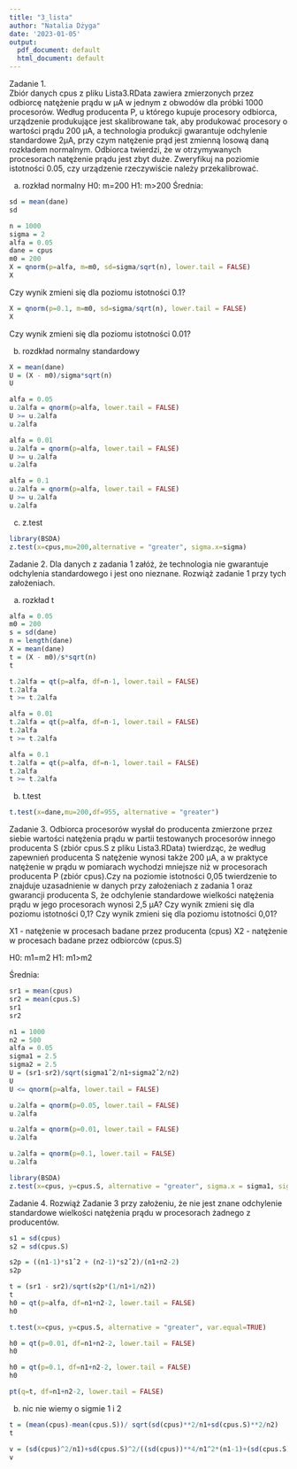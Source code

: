 ---
title: "3_lista"
author: "Natalia Dżyga"
date: '2023-01-05'
output:
  pdf_document: default
  html_document: default
---

Zadanie 1.  
Zbiór danych  cpus  z pliku  Lista3.RData  zawiera zmierzonych przez odbiorcę natężenie prądu w μA w jednym z obwodów dla próbki 1000 procesorów. Według producenta P, u którego kupuje   procesory   odbiorca,   urządzenie   produkujące   jest   skalibrowane   tak,   aby   produkować procesory o wartości prądu 200 μA, a technologia produkcji gwarantuje odchylenie standardowe 2μA, przy czym natężenie prąd jest zmienną losową daną rozkładem normalnym. Odbiorca twierdzi, że w otrzymywanych procesorach natężenie prądu jest zbyt duże. 
Zweryfikuj na poziomie istotności 0.05, czy urządzenie rzeczywiście należy przekalibrować.

a) rozkład normalny
H0: m=200
H1: m>200
Średnia:
```{r}
sd = mean(dane)
sd
```

```{r}
n = 1000
sigma = 2
alfa = 0.05
dane = cpus
m0 = 200
X = qnorm(p=alfa, m=m0, sd=sigma/sqrt(n), lower.tail = FALSE)
X
```
Czy wynik zmieni się dla poziomu istotności 0.1?
```{r}
X = qnorm(p=0.1, m=m0, sd=sigma/sqrt(n), lower.tail = FALSE)
X
```
Czy wynik zmieni się dla poziomu istotności 0.01?


b) rozdkład normalny standardowy
```{r}
X = mean(dane)
U = (X - m0)/sigma*sqrt(n)
U
```

```{r}
alfa = 0.05
u.2alfa = qnorm(p=alfa, lower.tail = FALSE)
U >= u.2alfa
u.2alfa
```
```{r}
alfa = 0.01
u.2alfa = qnorm(p=alfa, lower.tail = FALSE)
U >= u.2alfa
u.2alfa
```
```{r}
alfa = 0.1
u.2alfa = qnorm(p=alfa, lower.tail = FALSE)
U >= u.2alfa
u.2alfa
```

c) z.test
```{r}
library(BSDA)
z.test(x=cpus,mu=200,alternative = "greater", sigma.x=sigma)
```


Zadanie 2. 
Dla danych z zadania 1 załóż, że technologia nie gwarantuje odchylenia standardowego i jest ono nieznane. Rozwiąż zadanie 1 przy tych założeniach.

a) rozkład t
```{r}
alfa = 0.05
m0 = 200
s = sd(dane)
n = length(dane)
X = mean(dane)
t = (X - m0)/s*sqrt(n)
t

```
```{r}
t.2alfa = qt(p=alfa, df=n-1, lower.tail = FALSE)
t.2alfa
t >= t.2alfa
```
```{r}
alfa = 0.01
t.2alfa = qt(p=alfa, df=n-1, lower.tail = FALSE)
t.2alfa
t >= t.2alfa
```
```{r}
alfa = 0.1
t.2alfa = qt(p=alfa, df=n-1, lower.tail = FALSE)
t.2alfa
t >= t.2alfa
```

b) t.test
```{r}
t.test(x=dane,mu=200,df=955, alternative = "greater")
```



Zadanie 3. 
Odbiorca procesorów wysłał do producenta zmierzone przez siebie wartości natężenia prądu w partii testowanych procesorów innego producenta S (zbiór  cpus.S  z pliku  Lista3.RData) twierdząc,   że   według  zapewnień   producenta  S  natężenie   wynosi   także   200  μA,   a  w  praktyce natężenie w prądu w pomiarach wychodzi mniejsze niż w procesorach producenta P (zbiór cpus).Czy na poziomie istotności 0,05 twierdzenie to znajduje uzasadnienie w danych przy założeniach z zadania 1 oraz gwarancji producenta S, że odchylenie standardowe wielkości natężenia prądu w jego procesorach wynosi 2,5 μA?
Czy wynik zmieni się dla poziomu istotności 0,1?
Czy wynik zmieni się dla poziomu istotności 0,01?


X1 - natężenie w procesach badane przez producenta (cpus)
X2 - natężenie w procesach badane przez odbiorców (cpus.S)

H0: m1=m2
H1: m1>m2

Średnia:
```{r}
sr1 = mean(cpus)
sr2 = mean(cpus.S)
sr1
sr2
```


```{r}
n1 = 1000
n2 = 500
alfa = 0.05
sigma1 = 2.5
sigma2 = 2.5
U = (sr1-sr2)/sqrt(sigma1ˆ2/n1+sigma2ˆ2/n2)
U
U <= qnorm(p=alfa, lower.tail = FALSE)
```
```{r}
u.2alfa = qnorm(p=0.05, lower.tail = FALSE)
u.2alfa
```
```{r}
u.2alfa = qnorm(p=0.01, lower.tail = FALSE)
u.2alfa
```
```{r}
u.2alfa = qnorm(p=0.1, lower.tail = FALSE)
u.2alfa
```
```{r}
library(BSDA)
z.test(x=cpus, y=cpus.S, alternative = "greater", sigma.x = sigma1, sigma.y = sigma2)
```




Zadanie 4. 
Rozwiąż Zadanie 3 przy założeniu, że nie jest znane odchylenie standardowe wielkości natężenia prądu w procesorach żadnego z producentów.

```{r}
s1 = sd(cpus)
s2 = sd(cpus.S)

s2p = ((n1-1)*s1ˆ2 + (n2-1)*s2ˆ2)/(n1+n2-2)
s2p
```
```{r}
t = (sr1 - sr2)/sqrt(s2p*(1/n1+1/n2))
t
h0 = qt(p=alfa, df=n1+n2-2, lower.tail = FALSE)
h0
```
```{r}
t.test(x=cpus, y=cpus.S, alternative = "greater", var.equal=TRUE)
```
```{r}
h0 = qt(p=0.01, df=n1+n2-2, lower.tail = FALSE)
h0
```
```{r}
h0 = qt(p=0.1, df=n1+n2-2, lower.tail = FALSE)
h0
```
```{r}
pt(q=t, df=n1+n2-2, lower.tail = FALSE)
```

b) nic nie wiemy o sigmie 1 i 2
```{r}
t = (mean(cpus)-mean(cpus.S))/ sqrt(sd(cpus)**2/n1+sd(cpus.S)**2/n2)
t
```
```{r}
v = (sd(cpus)^2/n1)+sd(cpus.S)^2/((sd(cpus))**4/n1^2*(n1-1)+(sd(cpus.S))^4/n2^2*(n2-1))
v
```



